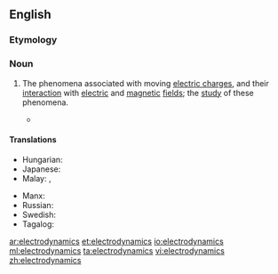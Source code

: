 ==English==
{{wikipedia}}
===Etymology===
{{prefix|electro|dynamics|lang=en}}

===Noun===
{{en-noun|-}}

# {{context|physics|lang=en}} The phenomena associated with moving [[electric charge]]s, and their [[interaction]] with [[electric]] and [[magnetic]] [[field]]s; the [[study]] of these phenomena.
#*{{quote-magazine|date=2012-01
|author=Michael Riordan
|title=Tackling Infinity
|volume=100|issue=1|page=86
|magazine=[[w:American Scientist|American Scientist]]
|url=http://www.americanscientist.org/bookshelf/pub/tackling-infinity
|passage=Some of the most beautiful and thus appealing physical theories, including quantum '''electrodynamics''' and quantum gravity, have been dogged for decades by infinities that erupt when theorists try to prod their calculations into new domains. Getting rid of these nagging infinities has probably occupied far more effort than was spent in originating the theories.}}

====Translations====
{{trans-top|study of phenomena associated with moving electric charges}}
* Hungarian: {{t|hu|elektrodinamika}}
* Japanese: {{t|ja|電気力学|tr=denkirikigaku|sc=Jpan}}
* Malay: {{t|ms|elektrodinamik}}, {{t|ms|kaji gerak elektrik}}
{{trans-mid}}
* Manx: {{t|gv|lectro-ghleashaghtys|m}}
* Russian: {{t+|ru|электродина́мика|f|tr=elektrodinámika}}
* Swedish: {{t+|sv|elektrodynamik|c}}
* Tagalog: {{t|tl|dagiisigan}}
{{trans-bottom}}

[[ar:electrodynamics]]
[[et:electrodynamics]]
[[io:electrodynamics]]
[[ml:electrodynamics]]
[[ta:electrodynamics]]
[[vi:electrodynamics]]
[[zh:electrodynamics]]